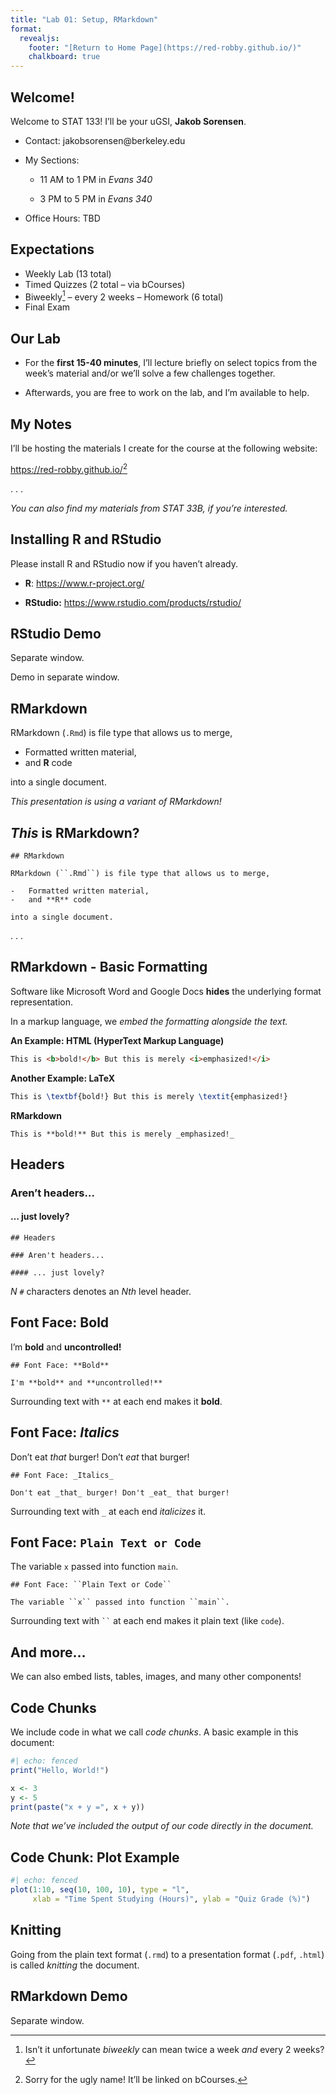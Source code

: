 ```yaml
---
title: "Lab 01: Setup, RMarkdown"
format: 
  revealjs:
    footer: "[Return to Home Page](https://red-robby.github.io/)"
    chalkboard: true
---
```


## Welcome!

Welcome to STAT 133! I'll be your uGSI, **Jakob Sorensen**.

::: incremental
-   Contact: jakobsorensen\@berkeley.edu

-   My Sections:

    -   11 AM to 1 PM  in *Evans 340*

    -   3 PM to 5  PM in *Evans 340*

-   Office Hours: TBD
:::  

## Expectations

- Weekly Lab (13 total)
- Timed Quizzes (2 total -- via bCourses)
- Biweekly[^1] -- every 2 weeks -- Homework (6 total)
- Final Exam

[^1]: Isn't it unfortunate _biweekly_ can mean twice a week _and_ every 2 weeks?

## Our Lab

- For the **first 15-40 minutes**, I'll lecture briefly on select topics from the week's 
material and/or we'll solve a few challenges together. 

- Afterwards, you are free to work on the lab, and I'm available to help. 


## My Notes

I'll be hosting the materials I create for the course at the following website:

::: {.r-fit-text}
[https://red-robby.github.io/]()[^2]
:::

. . .

_You can also find my materials from STAT 33B, if you're interested._

[^2]: Sorry for the ugly name! It'll be linked on bCourses. 

## Installing R and RStudio

Please install R and RStudio now if you haven't already.

::: {.r-fit-text}
-   **R**: [https://www.r-project.org/]()

-   **RStudio:** [https://www.rstudio.com/products/rstudio/]()
:::

## RStudio Demo

Separate window. 

Demo in separate window. 

## RMarkdown

RMarkdown (`.Rmd`) is file type that allows us to merge,

-   Formatted written material,
-   and **R** code

into a single document.

::: {.fragment .fade-right fragment-index="1"}
::: {.fragment .highlight-blue fragment-index="1"}
*This presentation is using a variant of RMarkdown!*
:::
:::

## *This* is RMarkdown?

::: {.fragment .grow}
```rmd
## RMarkdown

RMarkdown (``.Rmd``) is file type that allows us to merge,

-   Formatted written material,
-   and **R** code

into a single document.
```
:::

. . .

## RMarkdown - Basic Formatting

Software like Microsoft Word and Google Docs **hides** the underlying format representation.

::: {.fragment .fade-right fragment-index="1"}
::: {.fragment .highlight-blue fragment-index="1"}
In a markup language, we *embed the formatting alongside the text.*
:::
:::

::: {.fragment .fade-right}
**An Example: HTML (HyperText Markup Language)**

```html
This is <b>bold!</b> But this is merely <i>emphasized!</i>
```
:::

::: {.fragment .fade-left}
**Another Example: LaTeX**

```LaTeX
This is \textbf{bold!} But this is merely \textit{emphasized!}
```
:::

::: {.fragment .fade-up}
**RMarkdown**

```rmd
This is **bold!** But this is merely _emphasized!_
```
:::

## Headers

### Aren't headers...

#### ... just lovely?

::: {.fragment .fade-right}
```rmd
## Headers

### Aren't headers...

#### ... just lovely?
```
:::

::: {.fragment .fade-up}
$N$ `#` characters denotes an $Nth$ level header.
:::

## Font Face: **Bold**

I'm **bold** and **uncontrolled!**

::: {.fragment .fade-right}
```rmd
## Font Face: **Bold**

I'm **bold** and **uncontrolled!**
```
:::

::: {.fragment .fade-up}
Surrounding text with `**` at each end makes it **bold**.
:::

## Font Face: *Italics*

Don't eat *that* burger! Don't *eat* that burger!

::: {.fragment .fade-right}
```rmd
## Font Face: _Italics_

Don't eat _that_ burger! Don't _eat_ that burger!
```
:::

::: {.fragment .fade-up}
Surrounding text with `_` at each end *italicizes* it.
:::

## Font Face: `Plain Text or Code`

The variable `x` passed into function `main`.

::: {.fragment .fade-right}
```rmd
## Font Face: ``Plain Text or Code``

The variable ``x`` passed into function ``main``.
```
:::

::: {.fragment .fade-up}
Surrounding text with ``` `` ``` at each end makes it plain text (like `code`).
:::

## And more...

We can also embed lists, tables, images, and many other components!

## Code Chunks

We include code in what we call *code chunks*. A basic example in this document:

::: {.fragment .fade-right fragment-index="1"}
```r
#| echo: fenced
print("Hello, World!")

x <- 3
y <- 5
print(paste("x + y =", x + y))
```
:::

::: {.fragment .fade-right fragment-index="2"}
::: {.fragment .highlight-blue fragment-index="2"}
*Note that we've included the output of our code directly in the document.*
:::
:::

## Code Chunk: Plot Example

::: {.fragment .fade-up}
```r
#| echo: fenced
plot(1:10, seq(10, 100, 10), type = "l", 
     xlab = "Time Spent Studying (Hours)", ylab = "Quiz Grade (%)")
```
:::

## Knitting

Going from the plain text format (`.rmd`) to a presentation format (`.pdf`, `.html`) is called *knitting* the document.

## RMarkdown Demo

Separate window.



